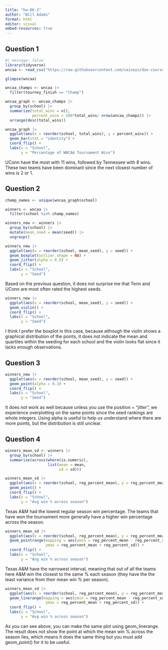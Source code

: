 ```yaml
---
title: "hw-06-2"
author: "Will Adams"
format: html
editor: visual
embed-resources: true
---
```


## Question 1

```r
#| message: false
library(tidyverse)
wncaa <- read_csv("https://raw.githubusercontent.com/vaiseys/dav-course/main/Data/wncaa.csv")

glimpse(wncaa)
```

```r
wncaa_champs <- wncaa |>
  filter(tourney_finish == "Champ")

wncaa_graph <- wncaa_champs |>
  group_by(school) |>
  summarize(total_wins = n(),
            percent_wins = 100*total_wins/ nrow(wncaa_champs)) |>
  arrange(desc(total_wins))

wncaa_graph |>
  ggplot(aes(x = reorder(school, total_wins), y = percent_wins)) +
  geom_bar(stat = "identity") +
  coord_flip() +
  labs(x = "School",
       y = "Percentage of WNCAA Tournament Wins")
```

UConn have the most with 11 wins, followed by Tennessee with 8 wins. These two teams have been dominant since the next closest number of wins is 2 or 1.

## Question 2

```r
champ_names <- unique(wncaa_graph$school)

winners <- wncaa |>
  filter(school %in% champ_names)

winners_new <- winners |>
  group_by(school) |>
  mutate(mean_seed = mean(seed)) |>
  ungroup()

winners_new |>
  ggplot(aes(x = reorder(school, mean_seed), y = seed)) +
  geom_boxplot(outlier.shape = NA) +
  geom_jitter(alpha = 0.5) +
  coord_flip() +
  labs(x = "School",
       y = "Seed")
```

Based on the previous question, it does not surprise me that Tenn and UConn are most often rated the highest seeds.

```r
winners_new |>
  ggplot(aes(x = reorder(school, mean_seed), y = seed)) +
  geom_violin() +
  coord_flip() +
  labs(x = "School",
       y = "Seed")
```

I think I prefer the boxplot in this case, because although the violin shows a graphical distribution of the points, it does not indicate the mean and quartiles within the seeding for each school and the violin looks flat since it lacks enough observations.

## Question 3

```r
winners_new |>
  ggplot(aes(x = reorder(school, mean_seed), y = seed)) +
  geom_point(alpha = 0.3) +
  coord_flip() +
  labs(x = "School",
       y = "Seed")
```

It does not work as well because unless you use the position = "jitter", we experience overplotting on the same points since the seed rankings are whole integers. Using alpha is useful to help us understand where there are more points, but the distribution is still unclear.

## Question 4

```r
winners_mean_sd <- winners |> 
  group_by(school) |> 
  summarize(across(where(is.numeric),
                   list(mean = mean,
                        sd = sd)))

winners_mean_sd |>
  ggplot(aes(x = reorder(school, reg_percent_mean), y = reg_percent_mean)) +
  geom_point() +
  coord_flip() +
  labs(x = "School",
       y = "Avg win % across season")
```

Texas A&M had the lowest regular season win percentage. The teams that have won the tournament more generally have a higher win percentage across the season.

```r
winners_mean_sd |>
  ggplot(aes(x = reorder(school, reg_percent_mean), y = reg_percent_mean)) +
  geom_pointrange(mapping = aes(ymin = reg_percent_mean - reg_percent_sd, 
                  ymax = reg_percent_mean + reg_percent_sd)) +
  coord_flip() +
  labs(x = "School",
       y = "Avg win % across season")
```

Texas A&M have the narrowest interval, meaning that out of all the teams here A&M win the closest to the same % each season (they have the the least variance from their mean win % per season).

```r
winners_mean_sd |>
  ggplot(aes(x = reorder(school, reg_percent_mean), y = reg_percent_mean)) +
  geom_linerange(mapping = aes(ymin = reg_percent_mean - reg_percent_sd, 
                  ymax = reg_percent_mean + reg_percent_sd)) +
  coord_flip() +
  labs(x = "School",
       y = "Avg win % across season")
```

As you can see above, you can make the same plot using geom_linerange. The result does not show the point at which the mean win % across the season lies, which means it does the same thing but you must add geom_point() for it to be useful.
